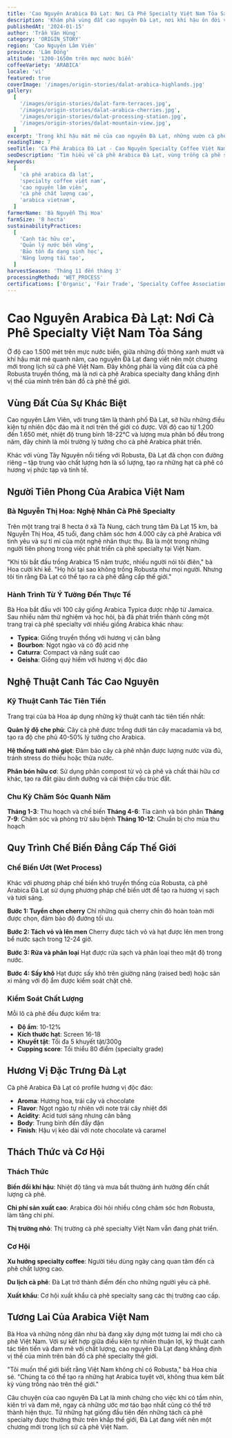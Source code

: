 ```yaml
---
title: 'Cao Nguyên Arabica Đà Lạt: Nơi Cà Phê Specialty Việt Nam Tỏa Sáng'
description: 'Khám phá vùng đất cao nguyên Đà Lạt, nơi khí hậu ôn đới và đất đai màu mỡ tạo nên những hạt cà phê Arabica đặc biệt nhất Việt Nam.'
publishedAt: '2024-01-15'
author: 'Trần Văn Hùng'
category: 'ORIGIN_STORY'
region: 'Cao Nguyên Lâm Viên'
province: 'Lâm Đồng'
altitude: '1200-1650m trên mực nước biển'
coffeeVariety: 'ARABICA'
locale: 'vi'
featured: true
coverImage: '/images/origin-stories/dalat-arabica-highlands.jpg'
gallery:
  [
    '/images/origin-stories/dalat-farm-terraces.jpg',
    '/images/origin-stories/dalat-arabica-cherries.jpg',
    '/images/origin-stories/dalat-processing-station.jpg',
    '/images/origin-stories/dalat-mountain-view.jpg',
  ]
excerpt: 'Trong khí hậu mát mẻ của cao nguyên Đà Lạt, những vườn cà phê Arabica đang viết nên câu chuyện mới cho cà phê specialty Việt Nam.'
readingTime: 7
seoTitle: 'Cà Phê Arabica Đà Lạt - Cao Nguyên Specialty Coffee Việt Nam'
seoDescription: 'Tìm hiểu về cà phê Arabica Đà Lạt, vùng trồng cà phê specialty hàng đầu Việt Nam với khí hậu ôn đới và kỹ thuật canh tác tiên tiến.'
keywords:
  [
    'cà phê arabica đà lạt',
    'specialty coffee việt nam',
    'cao nguyên lâm viên',
    'cà phê chất lượng cao',
    'arabica vietnam',
  ]
farmerName: 'Bà Nguyễn Thị Hoa'
farmSize: '8 hecta'
sustainabilityPractices:
  [
    'Canh tác hữu cơ',
    'Quản lý nước bền vững',
    'Bảo tồn đa dạng sinh học',
    'Năng lượng tái tạo',
  ]
harvestSeason: 'Tháng 11 đến tháng 3'
processingMethod: 'WET_PROCESS'
certifications: ['Organic', 'Fair Trade', 'Specialty Coffee Association']
---
```


# Cao Nguyên Arabica Đà Lạt: Nơi Cà Phê Specialty Việt Nam Tỏa Sáng

Ở độ cao 1.500 mét trên mực nước biển, giữa những đồi thông xanh mướt và khí hậu mát mẻ quanh năm, cao nguyên Đà Lạt đang viết nên một chương mới trong lịch sử cà phê Việt Nam. Đây không phải là vùng đất của cà phê Robusta truyền thống, mà là nơi cà phê Arabica specialty đang khẳng định vị thế của mình trên bản đồ cà phê thế giới.

## Vùng Đất Của Sự Khác Biệt

Cao nguyên Lâm Viên, với trung tâm là thành phố Đà Lạt, sở hữu những điều kiện tự nhiên độc đáo mà ít nơi trên thế giới có được. Với độ cao từ 1.200 đến 1.650 mét, nhiệt độ trung bình 18-22°C và lượng mưa phân bố đều trong năm, đây chính là môi trường lý tưởng cho cà phê Arabica phát triển.

Khác với vùng Tây Nguyên nổi tiếng với Robusta, Đà Lạt đã chọn con đường riêng – tập trung vào chất lượng hơn là số lượng, tạo ra những hạt cà phê có hương vị phức tạp và tinh tế.

## Người Tiên Phong Của Arabica Việt Nam

### Bà Nguyễn Thị Hoa: Nghệ Nhân Cà Phê Specialty

Trên một trang trại 8 hecta ở xã Tà Nung, cách trung tâm Đà Lạt 15 km, bà Nguyễn Thị Hoa, 45 tuổi, đang chăm sóc hơn 4.000 cây cà phê Arabica với tình yêu và sự tỉ mỉ của một nghệ nhân thực thụ. Bà là một trong những người tiên phong trong việc phát triển cà phê specialty tại Việt Nam.

"Khi tôi bắt đầu trồng Arabica 15 năm trước, nhiều người nói tôi điên," bà Hoa cười khi kể. "Họ hỏi tại sao không trồng Robusta như mọi người. Nhưng tôi tin rằng Đà Lạt có thể tạo ra cà phê đẳng cấp thế giới."

### Hành Trình Từ Ý Tưởng Đến Thực Tế

Bà Hoa bắt đầu với 100 cây giống Arabica Typica được nhập từ Jamaica. Sau nhiều năm thử nghiệm và học hỏi, bà đã phát triển thành công một trang trại cà phê specialty với nhiều giống Arabica khác nhau:

- **Typica**: Giống truyền thống với hương vị cân bằng
- **Bourbon**: Ngọt ngào và có độ acid nhẹ
- **Caturra**: Compact và năng suất cao
- **Geisha**: Giống quý hiếm với hương vị độc đáo

## Nghệ Thuật Canh Tác Cao Nguyên

### Kỹ Thuật Canh Tác Tiên Tiến

Trang trại của bà Hoa áp dụng những kỹ thuật canh tác tiên tiến nhất:

**Quản lý độ che phủ**: Cây cà phê được trồng dưới tán cây macadamia và bơ, tạo ra độ che phủ 40-50% lý tưởng cho Arabica.

**Hệ thống tưới nhỏ giọt**: Đảm bảo cây cà phê nhận được lượng nước vừa đủ, tránh stress do thiếu hoặc thừa nước.

**Phân bón hữu cơ**: Sử dụng phân compost từ vỏ cà phê và chất thải hữu cơ khác, tạo ra đất giàu dinh dưỡng và cải thiện cấu trúc đất.

### Chu Kỳ Chăm Sóc Quanh Năm

**Tháng 1-3**: Thu hoạch và chế biến
**Tháng 4-6**: Tỉa cành và bón phân
**Tháng 7-9**: Chăm sóc và phòng trừ sâu bệnh
**Tháng 10-12**: Chuẩn bị cho mùa thu hoạch

## Quy Trình Chế Biến Đẳng Cấp Thế Giới

### Chế Biến Ướt (Wet Process)

Khác với phương pháp chế biến khô truyền thống của Robusta, cà phê Arabica Đà Lạt sử dụng phương pháp chế biến ướt để tạo ra hương vị sạch và tươi sáng.

**Bước 1: Tuyển chọn cherry**
Chỉ những quả cherry chín đỏ hoàn toàn mới được chọn, đảm bảo độ đường tối ưu.

**Bước 2: Tách vỏ và lên men**
Cherry được tách vỏ và hạt được lên men trong bể nước sạch trong 12-24 giờ.

**Bước 3: Rửa và phân loại**
Hạt được rửa sạch và phân loại theo mật độ trong nước.

**Bước 4: Sấy khô**
Hạt được sấy khô trên giường nâng (raised bed) hoặc sân xi măng với độ ẩm được kiểm soát chặt chẽ.

### Kiểm Soát Chất Lượng

Mỗi lô cà phê đều được kiểm tra:

- **Độ ẩm**: 10-12%
- **Kích thước hạt**: Screen 16-18
- **Khuyết tật**: Tối đa 5 khuyết tật/300g
- **Cupping score**: Tối thiểu 80 điểm (specialty grade)

## Hương Vị Đặc Trưng Đà Lạt

Cà phê Arabica Đà Lạt có profile hương vị độc đáo:

- **Aroma**: Hương hoa, trái cây và chocolate
- **Flavor**: Ngọt ngào tự nhiên với note trái cây nhiệt đới
- **Acidity**: Acid tươi sáng nhưng cân bằng
- **Body**: Trung bình đến đầy đặn
- **Finish**: Hậu vị kéo dài với note chocolate và caramel

## Thách Thức và Cơ Hội

### Thách Thức

**Biến đổi khí hậu**: Nhiệt độ tăng và mưa bất thường ảnh hưởng đến chất lượng cà phê.

**Chi phí sản xuất cao**: Arabica đòi hỏi nhiều công chăm sóc hơn Robusta, làm tăng chi phí.

**Thị trường nhỏ**: Thị trường cà phê specialty Việt Nam vẫn đang phát triển.

### Cơ Hội

**Xu hướng specialty coffee**: Người tiêu dùng ngày càng quan tâm đến cà phê chất lượng cao.

**Du lịch cà phê**: Đà Lạt trở thành điểm đến cho những người yêu cà phê.

**Xuất khẩu**: Cơ hội xuất khẩu cà phê specialty sang các thị trường cao cấp.

## Tương Lai Của Arabica Việt Nam

Bà Hoa và những nông dân như bà đang xây dựng một tương lai mới cho cà phê Việt Nam. Với sự kết hợp giữa điều kiện tự nhiên thuận lợi, kỹ thuật canh tác tiên tiến và đam mê với chất lượng, cao nguyên Đà Lạt đang khẳng định vị thế của mình trên bản đồ cà phê specialty thế giới.

"Tôi muốn thế giới biết rằng Việt Nam không chỉ có Robusta," bà Hoa chia sẻ. "Chúng ta có thể tạo ra những hạt Arabica tuyệt vời, không thua kém bất kỳ vùng trồng nào trên thế giới."

Câu chuyện của cao nguyên Đà Lạt là minh chứng cho việc khi có tầm nhìn, kiên trì và đam mê, ngay cả những ước mơ táo bạo nhất cũng có thể trở thành hiện thực. Từ những hạt giống đầu tiên đến những tách cà phê specialty được thưởng thức trên khắp thế giới, Đà Lạt đang viết nên một chương mới trong lịch sử cà phê Việt Nam.
